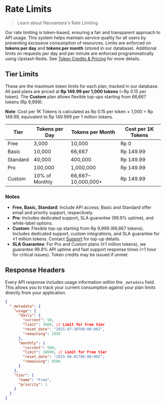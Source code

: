 # Rate Limits

> Learn about Neosantara's Rate Limiting

Our rate limiting is token-based, ensuring a fair and transparent approach to API usage. This system helps maintain service quality for all users by preventing excessive consumption of resources. Limits are enforced on **tokens per day** and **tokens per month** (stored in our database). Additional limits on requests per day and per minute are enforced programmatically using Upstash Redis. See [Token Credits & Pricing](/en/about/token-credits#pricing-overview) for more details.

## Tier Limits

These are the maximum token limits for each plan, tracked in our database. All paid plans are priced at **Rp 149.99 per 1,000 tokens** (~Rp 0.15 per token). The **Custom** plan allows flexible top-ups starting from 66,667 tokens (Rp 9,999).

**Note**: Cost per 1K Tokens is calculated as Rp 0.15 per token × 1,000 = Rp 149.99, equivalent to Rp 149.999 per 1 million tokens.

| Tier       | Tokens per Day | Tokens per Month   | Cost per 1K Tokens |
|------------|----------------|--------------------|-------------------|
| Free       | 3,000          | 10,000             | Rp 0              |
| Basic      | 10,000         | 66,667             | Rp 149.99         |
| Standard   | 40,000         | 400,000            | Rp 149.99         |
| Pro        | 100,000        | 1,000,000          | Rp 149.99         |
| Custom     | 10% of Monthly | 66,667–10,000,000+ | Rp 149.99         |

### Notes
- **Free, Basic, Standard**: Include API access; Basic and Standard offer email and priority support, respectively.
- **Pro**: Includes dedicated support, SLA guarantee (99.9% uptime), and white-label options.
- **Custom**: Flexible top-up starting from Rp 9,999 (66,667 tokens). Includes dedicated support, custom integrations, and SLA guarantee for ≥1 million tokens. Contact [Support](https://app.neosantara.xyz/contact) for top-up details.
- **SLA Guarantee**: For Pro and Custom plans (≥1 million tokens), we guarantee 99.9% API uptime and fast support response times (<1 hour for critical issues). Token credits may be issued if unmet.

## Response Headers

Every API response includes usage information within the `_metadata` field. This allows you to track your current consumption against your plan limits directly from your application.

```json
{
  "_metadata": {
    "usage": {
      "daily": {
        "current": 50,
        "limit": 3000, // Limit for Free tier
        "reset_date": "2025-07-30T00:00:00Z",
        "remaining": 2950
      },
      "monthly": {
        "current": 500,
        "limit": 10000, // Limit for Free tier
        "reset_date": "2025-08-01T00:00:00Z",
        "remaining": 9500
      }
    },
    "tier": {
      "name": "Free",
      "priority": 1
    }
  }
}
```